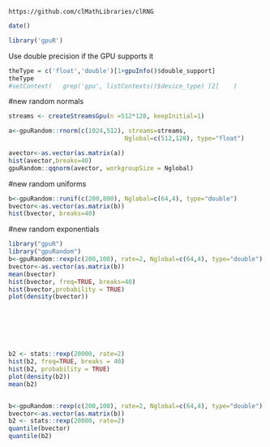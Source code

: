 <!--
%\VignetteEngine{knitr::knitr}
%\VignetteIndexEntry{Random uniform}
-->


`https://github.com/clMathLibraries/clRNG`



```r
date()
```


```r
library('gpuR')
```

Use double precision if the GPU supports it
```r
theType = c('float','double')[1+gpuInfo()$double_support]
theType
#setContext(   grep('gpu', listContexts()$device_type) [2]    )
```














#new random normals
```r

streams <- createStreamsGpu(n =512*128, keepInitial=1)

a<-gpuRandom::rnorm(c(1024,512), streams=streams, 
                                Nglobal=c(512,128), type="float")

avector<-as.vector(as.matrix(a))
hist(avector,breaks=40)
gpuRandom::qqnorm(avector, workgroupSize = Nglobal)

```



#new random uniforms
```r
b<-gpuRandom::runif(c(200,800), Nglobal=c(64,4), type="double")
bvector<-as.vector(as.matrix(b))
hist(bvector, breaks=40)
```




#new random exponentials
```r
library("gpuR")
library("gpuRandom")
b<-gpuRandom::rexp(c(200,100), rate=2, Nglobal=c(64,4), type="double")
bvector<-as.vector(as.matrix(b))
mean(bvector)
hist(bvector, freq=TRUE, breaks=40)
hist(bvector,probability = TRUE)
plot(density(bvector))







b2 <- stats::rexp(20000, rate=2)
hist(b2, freq=TRUE, breaks = 40)
hist(b2, probability = TRUE)
plot(density(b2))
mean(b2)


b<-gpuRandom::rexp(c(200,100), rate=2, Nglobal=c(64,4), type="double")
bvector<-as.vector(as.matrix(b))
b2 <- stats::rexp(20000, rate=2)
quantile(bvector)
quantile(b2)

```















